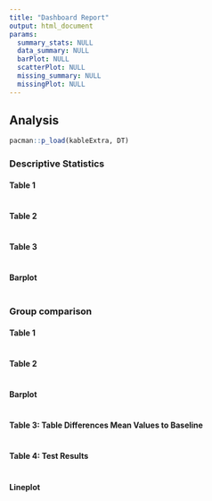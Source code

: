 ```yaml
---
title: "Dashboard Report"
output: html_document
params:
  summary_stats: NULL
  data_summary: NULL
  barPlot: NULL
  scatterPlot: NULL
  missing_summary: NULL
  missingPlot: NULL
---
```


## Analysis {.tabset .tabset-pills}

```r
pacman::p_load(kableExtra, DT)
```


### Descriptive Statistics {.tabset .tabset-pills}


#### Table 1
```r

```

#### Table 2
```r

```

#### Table 3
```r

```

#### Barplot
```r


```

### Group comparison {.tabset .tabset-pills}

#### Table 1
```r

```

#### Table 2
```r

```

#### Barplot
```r


```


#### Table 3: Table Differences Mean Values to Baseline
```r

```


#### Table 4: Test Results
```r

```

#### Lineplot
```r


```


